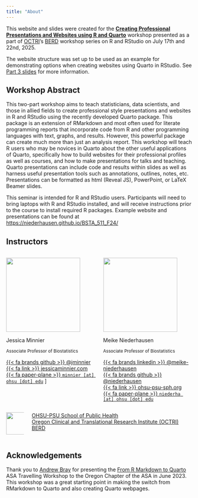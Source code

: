 ```yaml
---
title: "About"
---
```



This website and slides were created for the  __[Creating Professional Presentations and Websites using R and Quarto](https://www.ohsu.edu/octri/octri-research-forum-creating-professional-presentations-and-websites-using-r-and-quatro){target="_blank"}__ workshop presented as a part of [OCTRI](https://www.ohsu.edu/octri/octri-research-forum-your-monthly-clinical-and-translational-research-event#accordion-384136-2){target="_blank"}'s [BERD](https://www.ohsu.edu/octri/biostatistics-epidemiology-and-research-design){target="_blank"} workshop series on R and RStudio on July 17th and 22nd, 2025.

The website structure was set up to be used as an example for demonstrating options when creating websites using Quarto in RStudio. See [Part 3 slides](slides/part3_webpages.qmd){target="_blank"} for more information.

## Workshop Abstract

This two-part workshop aims to teach statisticians, data scientists, and those in allied fields to create professional style presentations and websites in R and RStudio using the recently developed Quarto package. This package is an extension of RMarkdown and most often used for literate programming reports that incorporate code from R and other programming languages with text, graphs, and results. However, this powerful package can create much more than just an analysis report. This workshop will teach R users who may be novices in Quarto about the other useful applications of Quarto, specifically how to build websites for their professional profiles as well as courses, and how to make presentations for talks and teaching. Quarto presentations can include code and results within slides as well as harness useful presentation tools such as annotations, outlines, notes, etc. Presentations can be formatted as html (Reveal JS), PowerPoint, or LaTeX Beamer slides.

This seminar is intended for R and RStudio users. Participants will need to bring laptops with R and RStudio installed, and will receive instructions prior to the course to install required R packages.  Example website and presentations can be found at [https://niederhausen.github.io/BSTA_511_F24/](https://niederhausen.github.io/BSTA_511_F24/){target="_blank"}

## Instructors


::: columns

::: {.column width="50%"}
  <img class="circle" src="https://github.com/jminnier.png" height="200px"/> 
  
  Jessica Minnier
  
  <small>Associate Professor of Biostatistics</small>



  [{{< fa brands github >}} @jminnier](https://github.com/jminnier){target="_blank"}  
  [{{< fa link >}} jessicaminnier.com](https:/jessicaminnier.com){target="_blank"}  
  [{{< fa paper-plane >}} `minnier [at] ohsu [dot] edu`](mailto:minnier@ohsu.edu)
]
:::
::: {.column width="50%"}


  <img class="circle" src="/images/web/Niederhausen_Meike_bw.jpg" height="200px"/> 
  
  Meike Niederhausen
  
  <small>Associate Professor of Biostatistics</small>
  

 [{{< fa brands linkedin >}} @meike-niederhausen](https://www.linkedin.com/in/meike-niederhausen/){target="_blank"}<br>
  [{{< fa brands github >}} @niederhausen](https://github.com/niederhausen){target="_blank"} <br> 
  [{{< fa link >}} ohsu-psu-sph.org](https://ohsu-psu-sph.org/faculty-directory/name/meike-niederhausen/){target="_blank"}<br>
  [{{< fa paper-plane >}} `niederha [at] ohsu [dot] edu`](mailto:niederh@ohsu.edu)


:::
:::

::: columns

::: {.column width="10%"}

<img src="/images/web/ohsu_logo.jpg" width="60px"/>
:::

::: {.column width="90%"}

[OHSU-PSU School of Public Health](https://ohsu-psu-sph.org/){target="_blank"}  
[Oregon Clinical and Translational Research Institute (OCTRI) BERD](https://www.ohsu.edu/octri/biostatistics-epidemiology-and-research-design){target="_blank"} 

:::
:::


## Acknowledgements

Thank you to [Andrew Bray](https://andrewpbray.github.io/) for presenting the [From R Markdown to Quarto](https://andrew.quarto.pub/oregon-asa/) ASA Travelling Workshop to the Oregon Chapter of the ASA in June 2023. This workshop was a great starting point in making the switch from RMarkdown to Quarto and also creating Quarto webpages. 